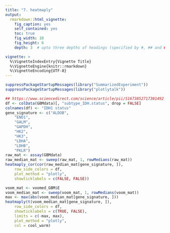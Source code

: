 ```yaml
---
title: "7. heatmaply"
output:
  rmarkdown::html_vignette:
    fig_caption: yes
    self_contained: yes
    toc: true
    fig_width: 10
    fig_height: 6
    depth: 3  # upto three depths of headings (specified by #, ## and ###)  

vignette: >
  %\VignetteIndexEntry{Vignette Title}
  %\VignetteEngine{knitr::rmarkdown}
  %\VignetteEncoding{UTF-8}
---
```


```r
suppressPackageStartupMessages(library("SummarizedExperiment"))
suppressPackageStartupMessages(library("plotlytalk"))
```

```r
## https://www.sciencedirect.com/science/article/pii/S1673852717301492
df <- colData(GBMdata)[, "subtype_IDH.status", drop = FALSE]
colnames(df) <- "IDH1 status"
gene_signature <- c("ALDOB",
    "ENO1",
    "GALM",
    "GAPDH",
    "HK2",
    "HK3",
    "LDHA",
    "LDHB",
    "PKLR")
raw_mat <- assay(GBMdata)
raw_median_mat <- sweep(raw_mat, 1, rowMedians(raw_mat))
heatmaply_cor(cor(raw_median_mat[gene_signature, ]),
    row_side_colors = df,
    plot_method = "plotly",
    showticklabels = c(FALSE, FALSE))
```

```r
voom_mat <- voomed_GBM$E
voom_median_mat <- sweep(voom_mat, 1, rowMedians(voom_mat))
max <- max(abs(voom_median_mat[gene_signature, ]))
heatmaply(t(voom_median_mat[gene_signature, ]),
    row_side_colors = df,
    showticklabels = c(TRUE, FALSE),
    limits = c(-max, max),
    plot_method = "plotly",
    col = cool_warm)
```
